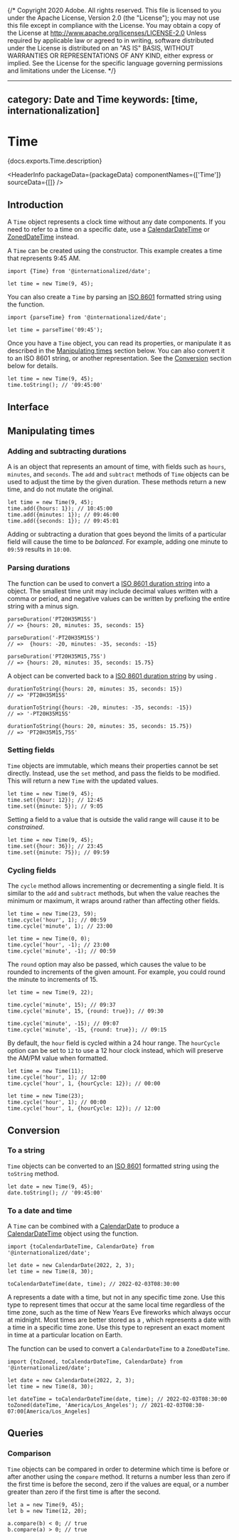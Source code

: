 {/* Copyright 2020 Adobe. All rights reserved.
This file is licensed to you under the Apache License, Version 2.0 (the "License");
you may not use this file except in compliance with the License. You may obtain a copy
of the License at http://www.apache.org/licenses/LICENSE-2.0
Unless required by applicable law or agreed to in writing, software distributed under
the License is distributed on an "AS IS" BASIS, WITHOUT WARRANTIES OR REPRESENTATIONS
OF ANY KIND, either express or implied. See the License for the specific language
governing permissions and limitations under the License. */}



---
category: Date and Time
keywords: [time, internationalization]
---

# Time

<PageDescription>{docs.exports.Time.description}</PageDescription>

<HeaderInfo
  packageData={packageData}
  componentNames={['Time']}
  sourceData={[]} />

## Introduction

A `Time` object represents a clock time without any date components. If you need to refer to a time on a specific date, use a [CalendarDateTime](CalendarDateTime.html) or [ZonedDateTime](ZonedDateTime.html) instead.

A `Time` can be created using the constructor. This example creates a time that represents 9:45 AM.

```tsx
import {Time} from '@internationalized/date';

let time = new Time(9, 45);
```

You can also create a `Time` by parsing an [ISO 8601](https://en.wikipedia.org/wiki/ISO_8601) formatted string using the <TypeLink links={docs.links} type={docs.exports.parseTime} /> function.

```tsx
import {parseTime} from '@internationalized/date';

let time = parseTime('09:45');
```

Once you have a `Time` object, you can read its properties, or manipulate it as described in the [Manipulating times](#manipulating-times) section below. You can also convert it to an ISO 8601 string, or another representation. See the [Conversion](#conversion) section below for details.

```tsx
let time = new Time(9, 45);
time.toString(); // '09:45:00'
```

## Interface

<ClassAPI links={docs.links} class={docs.exports.Time} />

## Manipulating times

### Adding and subtracting durations

A <TypeLink links={docs.links} type={docs.exports.TimeDuration} /> is an object that represents an amount of time, with fields such as `hours`, `minutes`, and `seconds`. The `add` and `subtract` methods of `Time` objects can be used to adjust the time by the given duration. These methods return a new time, and do not mutate the original.

```tsx
let time = new Time(9, 45);
time.add({hours: 1}); // 10:45:00
time.add({minutes: 1}); // 09:46:00
time.add({seconds: 1}); // 09:45:01
```

Adding or subtracting a duration that goes beyond the limits of a particular field will cause the time to be _balanced_. For example, adding one minute to `09:59` results in `10:00`.

### Parsing durations

The <TypeLink links={docs.links} type={docs.exports.parseDuration} /> function can be used to convert a [ISO 8601 duration string](https://en.wikipedia.org/wiki/ISO_8601#Durations) into a <TypeLink links={docs.links} type={docs.exports.DateTimeDuration} /> object. The smallest time unit may include decimal values written with a comma or period, and negative values can be written by prefixing the entire string with a minus sign.

```tsx
parseDuration('PT20H35M15S')
// => {hours: 20, minutes: 35, seconds: 15}

parseDuration('-PT20H35M15S')
// =>  {hours: -20, minutes: -35, seconds: -15}

parseDuration('PT20H35M15,75S')
// => {hours: 20, minutes: 35, seconds: 15.75}
```

A <TypeLink links={docs.links} type={docs.exports.DateTimeDuration} /> object can be converted back to a [ISO 8601 duration string](https://en.wikipedia.org/wiki/ISO_8601#Durations) by using <TypeLink links={docs.links} type={docs.exports.durationToString} />.

```tsx
durationToString({hours: 20, minutes: 35, seconds: 15})
// => 'PT20H35M15S'

durationToString({hours: -20, minutes: -35, seconds: -15})
// => '-PT20H35M15S'

durationToString({hours: 20, minutes: 35, seconds: 15.75})
// => 'PT20H35M15,75S'
```

### Setting fields

`Time` objects are immutable, which means their properties cannot be set directly. Instead, use the `set` method, and pass the fields to be modified. This will return a new `Time` with the updated values.

```tsx
let time = new Time(9, 45);
time.set({hour: 12}); // 12:45
time.set({minute: 5}); // 9:05
```

Setting a field to a value that is outside the valid range will cause it to be _constrained_.

```tsx
let time = new Time(9, 45);
time.set({hour: 36}); // 23:45
time.set({minute: 75}); // 09:59
```

### Cycling fields

The `cycle` method allows incrementing or decrementing a single field. It is similar to the `add` and `subtract` methods, but when the value reaches the minimum or maximum, it wraps around rather than affecting other fields.

```tsx
let time = new Time(23, 59);
time.cycle('hour', 1); // 00:59
time.cycle('minute', 1); // 23:00

let time = new Time(0, 0);
time.cycle('hour', -1); // 23:00
time.cycle('minute', -1); // 00:59
```

The `round` option may also be passed, which causes the value to be rounded to increments of the given amount. For example, you could round the minute to increments of 15.

```tsx
let time = new Time(9, 22);

time.cycle('minute', 15); // 09:37
time.cycle('minute', 15, {round: true}); // 09:30

time.cycle('minute', -15); // 09:07
time.cycle('minute', -15, {round: true}); // 09:15
```

By default, the `hour` field is cycled within a 24 hour range. The `hourCycle` option can be set to `12` to use a 12 hour clock instead, which will preserve the AM/PM value when formatted.

```tsx
let time = new Time(11);
time.cycle('hour', 1); // 12:00
time.cycle('hour', 1, {hourCycle: 12}); // 00:00

let time = new Time(23);
time.cycle('hour', 1); // 00:00
time.cycle('hour', 1, {hourCycle: 12}); // 12:00
```

## Conversion

### To a string

`Time` objects can be converted to an [ISO 8601](https://en.wikipedia.org/wiki/ISO_8601) formatted string using the `toString` method.

```tsx
let date = new Time(9, 45);
date.toString(); // '09:45:00'
```

### To a date and time

A `Time` can be combined with a [CalendarDate](CalendarDate.html) to produce a [CalendarDateTime](CalendarDateTime.html) object using the <TypeLink links={docs.links} type={docs.exports.toCalendarDateTime} /> function.

```tsx
import {toCalendarDateTime, CalendarDate} from '@internationalized/date';

let date = new CalendarDate(2022, 2, 3);
let time = new Time(8, 30);

toCalendarDateTime(date, time); // 2022-02-03T08:30:00
```

A <TypeLink links={docs.links} type={docs.exports.CalendarDateTime} /> represents a date with a time, but not in any specific time zone. Use this type to represent times that occur at the same local time regardless of the time zone, such as the time of New Years Eve fireworks which always occur at midnight. Most times are better stored as a <TypeLink links={docs.links} type={docs.exports.ZonedDateTime} />, which represents a date with a time in a specific time zone. Use this type to represent an exact moment in time at a particular location on Earth.

The <TypeLink links={docs.links} type={docs.exports.toZoned} /> function can be used to convert a `CalendarDateTime` to a `ZonedDateTime`.

```tsx
import {toZoned, toCalendarDateTime, CalendarDate} from '@internationalized/date';

let date = new CalendarDate(2022, 2, 3);
let time = new Time(8, 30);

let dateTime = toCalendarDateTime(date, time); // 2022-02-03T08:30:00
toZoned(dateTime, 'America/Los_Angeles'); // 2021-02-03T08:30-07:00[America/Los_Angeles]
```

## Queries

### Comparison

`Time` objects can be compared in order to determine which time is before or after another using the `compare` method. It returns a number less than zero if the first time is before the second, zero if the values are equal, or a number greater than zero if the first time is after the second.

```tsx
let a = new Time(9, 45);
let b = new Time(12, 20);

a.compare(b) < 0; // true
b.compare(a) > 0; // true
```
